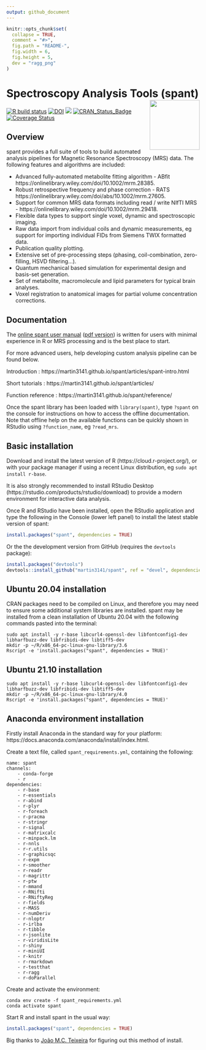 ```yaml
---
output: github_document
---
```


<!-- README.md is generated from README.Rmd. Please edit that file -->

```r
knitr::opts_chunk$set(
  collapse = TRUE,
  comment = "#>",
  fig.path = "README-",
  fig.width = 6,
  fig.height = 5,
  dev = "ragg_png"
)
```

# Spectroscopy Analysis Tools (spant) <img src="man/figures/logo.png" align="right" width=130/>
[![R build status](https://github.com/martin3141/spant/workflows/R-CMD-check/badge.svg)](https://github.com/martin3141/spant/actions)
[![DOI](https://joss.theoj.org/papers/10.21105/joss.03646/status.svg)](https://doi.org/10.21105/joss.03646)
[![](http://cranlogs.r-pkg.org/badges/spant)](http://cran.rstudio.com/web/packages/spant/index.html)
[![CRAN\_Status\_Badge](http://www.r-pkg.org/badges/version/spant)](https://cran.r-project.org/package=spant)
[![Coverage Status](https://coveralls.io/repos/github/martin3141/spant/badge.svg?branch=master)](https://coveralls.io/github/martin3141/spant?branch=master)

## Overview

spant provides a full suite of tools to build automated analysis pipelines for Magnetic Resonance Spectroscopy (MRS) data. The following features and algorithms are included:

* Advanced fully-automated metabolite fitting algorithm - ABfit https://onlinelibrary.wiley.com/doi/10.1002/mrm.28385.
* Robust retrospective frequency and phase correction - RATS https://onlinelibrary.wiley.com/doi/abs/10.1002/mrm.27605.
* Support for common MRS data formats including read / write NIfTI MRS - https://onlinelibrary.wiley.com/doi/10.1002/mrm.29418.
* Flexible data types to support single voxel, dynamic and spectroscopic imaging.
* Raw data import from individual coils and dynamic measurements, eg support for importing individual FIDs from Siemens TWIX formatted data.
* Publication quality plotting.
* Extensive set of pre-processing steps (phasing, coil-combination, zero-filling, HSVD filtering...).
* Quantum mechanical based simulation for experimental design and basis-set generation.
* Set of metabolite, macromolecule and lipid parameters for typical brain analyses.
* Voxel registration to anatomical images for partial volume concentration corrections.

## Documentation

The [online spant user manual](https://spantdoc.wilsonlab.co.uk/) ([pdf version](https://spantdoc.wilsonlab.co.uk/spant-User-Manual.pdf)) is written for users with minimal experience in R or MRS processing and is the best place to start.

For more advanced users, help developing custom analysis pipeline can be found
below.

Introduction : https://martin3141.github.io/spant/articles/spant-intro.html

Short tutorials : https://martin3141.github.io/spant/articles/

Function reference : https://martin3141.github.io/spant/reference/

Once the spant library has been loaded with `library(spant)`, type `?spant` on the console for instructions on how to access the offline documentation. Note that offline help on the available functions can be quickly shown in RStudio using `?function_name`, eg `?read_mrs`.

## Basic installation
Download and install the latest version of R (https://cloud.r-project.org/), or with your package manager if using a recent Linux distribution, eg `sudo apt install r-base`.

It is also strongly recommended to install RStudio Desktop (https://rstudio.com/products/rstudio/download) to provide a modern environment for interactive data analysis.

Once R and RStudio have been installed, open the RStudio application and type the following in the Console (lower left panel) to install the latest stable version of spant:
```r
install.packages("spant", dependencies = TRUE)
```

Or the the development version from GitHub (requires the `devtools` package):
```r
install.packages("devtools")
devtools::install_github("martin3141/spant", ref = "devel", dependencies = TRUE)
```

## Ubuntu 20.04 installation
CRAN packages need to be compiled on Linux, and therefore you may need to ensure some additional system libraries are installed. spant may be installed from a clean installation of Ubuntu 20.04 with the following commands pasted into the terminal:

```ubuntu
sudo apt install -y r-base libcurl4-openssl-dev libfontconfig1-dev libharfbuzz-dev libfribidi-dev libtiff5-dev
mkdir -p ~/R/x86_64-pc-linux-gnu-library/3.6
Rscript -e 'install.packages("spant", dependencies = TRUE)'
```

## Ubuntu 21.10 installation
```ubuntu
sudo apt install -y r-base libcurl4-openssl-dev libfontconfig1-dev libharfbuzz-dev libfribidi-dev libtiff5-dev
mkdir -p ~/R/x86_64-pc-linux-gnu-library/4.0
Rscript -e 'install.packages("spant", dependencies = TRUE)'
```

## Anaconda environment installation

Firstly install Anaconda in the standard way for your platform: https://docs.anaconda.com/anaconda/install/index.html.

Create a text file, called `spant_requirements.yml`, containing the following:

```conda
name: spant
channels:
    - conda-forge
    - r
dependencies:
    - r-base
    - r-essentials
    - r-abind
    - r-plyr
    - r-foreach
    - r-pracma
    - r-stringr
    - r-signal
    - r-matrixcalc
    - r-minpack.lm
    - r-nnls
    - r-r.utils
    - r-graphicsqc
    - r-expm
    - r-smoother
    - r-readr
    - r-magrittr
    - r-ptw
    - r-mmand
    - r-RNifti
    - r-RNiftyReg
    - r-fields
    - r-MASS
    - r-numDeriv
    - r-nloptr
    - r-irlba
    - r-tibble
    - r-jsonlite
    - r-viridisLite
    - r-shiny
    - r-miniUI
    - r-knitr
    - r-rmarkdown
    - r-testthat
    - r-ragg
    - r-doParallel
```

Create and activate the environment:

```conda
conda env create -f spant_requirements.yml
conda activate spant
```

Start R and install spant in the usual way:

```r
install.packages("spant", dependencies = TRUE)
```

Big thanks to [João M.C. Teixeira](https://github.com/joaomcteixeira) for figuring out this method of install.